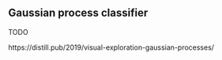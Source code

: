 ## Gaussian process classifier {#gaussianprocessclassifier}

TODO

https://distill.pub/2019/visual-exploration-gaussian-processes/